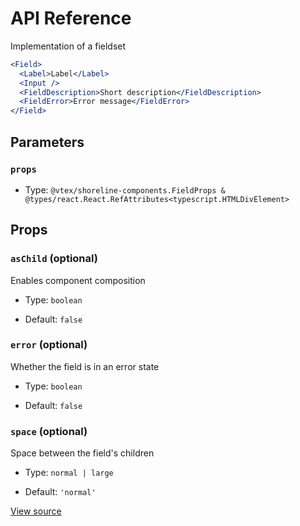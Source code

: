 # API Reference

Implementation of a fieldset

```jsx
<Field>
  <Label>Label</Label>
  <Input />
  <FieldDescription>Short description</FieldDescription>
  <FieldError>Error message</FieldError>
</Field>
```

## Parameters

### `props`

- Type: `@vtex/shoreline-components.FieldProps & @types/react.React.RefAttributes<typescript.HTMLDivElement>`

## Props

### `asChild` (optional)

Enables component composition

- Type: `boolean`

- Default: `false`

### `error` (optional)

Whether the field is in an error state

- Type: `boolean`

- Default: `false`

### `space` (optional)

Space between the field's children

- Type: `normal | large`

- Default: `'normal'`

[View source](https://github.com/vtex/shoreline/blob/be9b003cd/packages/components/src/field/field.tsx#L18)
